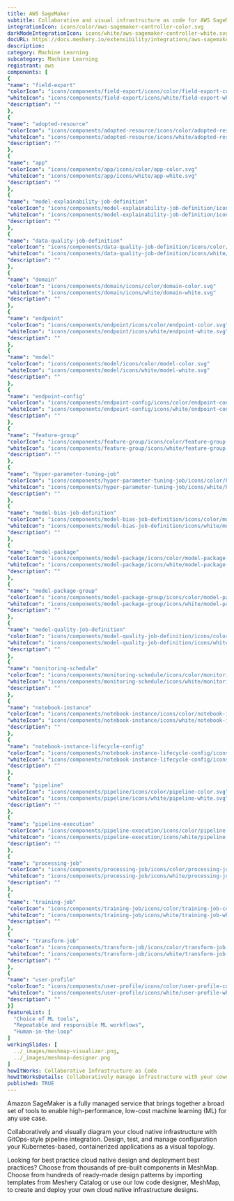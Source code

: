 ```yaml
---
title: AWS SageMaker
subtitle: Collaborative and visual infrastructure as code for AWS SageMaker
integrationIcon: icons/color/aws-sagemaker-controller-color.svg
darkModeIntegrationIcon: icons/white/aws-sagemaker-controller-white.svg
docURL: https://docs.meshery.io/extensibility/integrations/aws-sagemaker-controller
description: 
category: Machine Learning
subcategory: Machine Learning
registrant: aws
components: [
{
"name": "field-export"
"colorIcon": "icons/components/field-export/icons/color/field-export-color.svg"
"whiteIcon": "icons/components/field-export/icons/white/field-export-white.svg"
"description": ""
},
{
"name": "adopted-resource"
"colorIcon": "icons/components/adopted-resource/icons/color/adopted-resource-color.svg"
"whiteIcon": "icons/components/adopted-resource/icons/white/adopted-resource-white.svg"
"description": ""
},
{
"name": "app"
"colorIcon": "icons/components/app/icons/color/app-color.svg"
"whiteIcon": "icons/components/app/icons/white/app-white.svg"
"description": ""
},
{
"name": "model-explainability-job-definition"
"colorIcon": "icons/components/model-explainability-job-definition/icons/color/model-explainability-job-definition-color.svg"
"whiteIcon": "icons/components/model-explainability-job-definition/icons/white/model-explainability-job-definition-white.svg"
"description": ""
},
{
"name": "data-quality-job-definition"
"colorIcon": "icons/components/data-quality-job-definition/icons/color/data-quality-job-definition-color.svg"
"whiteIcon": "icons/components/data-quality-job-definition/icons/white/data-quality-job-definition-white.svg"
"description": ""
},
{
"name": "domain"
"colorIcon": "icons/components/domain/icons/color/domain-color.svg"
"whiteIcon": "icons/components/domain/icons/white/domain-white.svg"
"description": ""
},
{
"name": "endpoint"
"colorIcon": "icons/components/endpoint/icons/color/endpoint-color.svg"
"whiteIcon": "icons/components/endpoint/icons/white/endpoint-white.svg"
"description": ""
},
{
"name": "model"
"colorIcon": "icons/components/model/icons/color/model-color.svg"
"whiteIcon": "icons/components/model/icons/white/model-white.svg"
"description": ""
},
{
"name": "endpoint-config"
"colorIcon": "icons/components/endpoint-config/icons/color/endpoint-config-color.svg"
"whiteIcon": "icons/components/endpoint-config/icons/white/endpoint-config-white.svg"
"description": ""
},
{
"name": "feature-group"
"colorIcon": "icons/components/feature-group/icons/color/feature-group-color.svg"
"whiteIcon": "icons/components/feature-group/icons/white/feature-group-white.svg"
"description": ""
},
{
"name": "hyper-parameter-tuning-job"
"colorIcon": "icons/components/hyper-parameter-tuning-job/icons/color/hyper-parameter-tuning-job-color.svg"
"whiteIcon": "icons/components/hyper-parameter-tuning-job/icons/white/hyper-parameter-tuning-job-white.svg"
"description": ""
},
{
"name": "model-bias-job-definition"
"colorIcon": "icons/components/model-bias-job-definition/icons/color/model-bias-job-definition-color.svg"
"whiteIcon": "icons/components/model-bias-job-definition/icons/white/model-bias-job-definition-white.svg"
"description": ""
},
{
"name": "model-package"
"colorIcon": "icons/components/model-package/icons/color/model-package-color.svg"
"whiteIcon": "icons/components/model-package/icons/white/model-package-white.svg"
"description": ""
},
{
"name": "model-package-group"
"colorIcon": "icons/components/model-package-group/icons/color/model-package-group-color.svg"
"whiteIcon": "icons/components/model-package-group/icons/white/model-package-group-white.svg"
"description": ""
},
{
"name": "model-quality-job-definition"
"colorIcon": "icons/components/model-quality-job-definition/icons/color/model-quality-job-definition-color.svg"
"whiteIcon": "icons/components/model-quality-job-definition/icons/white/model-quality-job-definition-white.svg"
"description": ""
},
{
"name": "monitoring-schedule"
"colorIcon": "icons/components/monitoring-schedule/icons/color/monitoring-schedule-color.svg"
"whiteIcon": "icons/components/monitoring-schedule/icons/white/monitoring-schedule-white.svg"
"description": ""
},
{
"name": "notebook-instance"
"colorIcon": "icons/components/notebook-instance/icons/color/notebook-instance-color.svg"
"whiteIcon": "icons/components/notebook-instance/icons/white/notebook-instance-white.svg"
"description": ""
},
{
"name": "notebook-instance-lifecycle-config"
"colorIcon": "icons/components/notebook-instance-lifecycle-config/icons/color/notebook-instance-lifecycle-config-color.svg"
"whiteIcon": "icons/components/notebook-instance-lifecycle-config/icons/white/notebook-instance-lifecycle-config-white.svg"
"description": ""
},
{
"name": "pipeline"
"colorIcon": "icons/components/pipeline/icons/color/pipeline-color.svg"
"whiteIcon": "icons/components/pipeline/icons/white/pipeline-white.svg"
"description": ""
},
{
"name": "pipeline-execution"
"colorIcon": "icons/components/pipeline-execution/icons/color/pipeline-execution-color.svg"
"whiteIcon": "icons/components/pipeline-execution/icons/white/pipeline-execution-white.svg"
"description": ""
},
{
"name": "processing-job"
"colorIcon": "icons/components/processing-job/icons/color/processing-job-color.svg"
"whiteIcon": "icons/components/processing-job/icons/white/processing-job-white.svg"
"description": ""
},
{
"name": "training-job"
"colorIcon": "icons/components/training-job/icons/color/training-job-color.svg"
"whiteIcon": "icons/components/training-job/icons/white/training-job-white.svg"
"description": ""
},
{
"name": "transform-job"
"colorIcon": "icons/components/transform-job/icons/color/transform-job-color.svg"
"whiteIcon": "icons/components/transform-job/icons/white/transform-job-white.svg"
"description": ""
},
{
"name": "user-profile"
"colorIcon": "icons/components/user-profile/icons/color/user-profile-color.svg"
"whiteIcon": "icons/components/user-profile/icons/white/user-profile-white.svg"
"description": ""
}]
featureList: [
  "Choice of ML tools",
  "Repeatable and responsible ML workflows",
  "Human-in-the-loop"
]
workingSlides: [
  ../_images/meshmap-visualizer.png,
  ../_images/meshmap-designer.png
]
howItWorks: Collaborative Infrastructure as Code
howItWorksDetails: Collaboratively manage infrastructure with your coworkers synchronously sharing the same designs.
published: TRUE
---
```

<p>
Amazon SageMaker is a fully managed service that brings together a broad set of tools to enable high-performance, low-cost machine learning (ML) for any use case.
</p>
<p>
    Collaboratively and visually diagram your cloud native infrastructure with GitOps-style pipeline integration. Design, test, and manage configuration your Kubernetes-based, containerized applications as a visual topology.
</p>
<p>
    Looking for best practice cloud native design and deployment best practices? Choose from thousands of pre-built components in MeshMap. Choose from hundreds of ready-made design patterns by importing templates from Meshery Catalog or use our low code designer, MeshMap, to create and deploy your own cloud native infrastructure designs.
</p>
